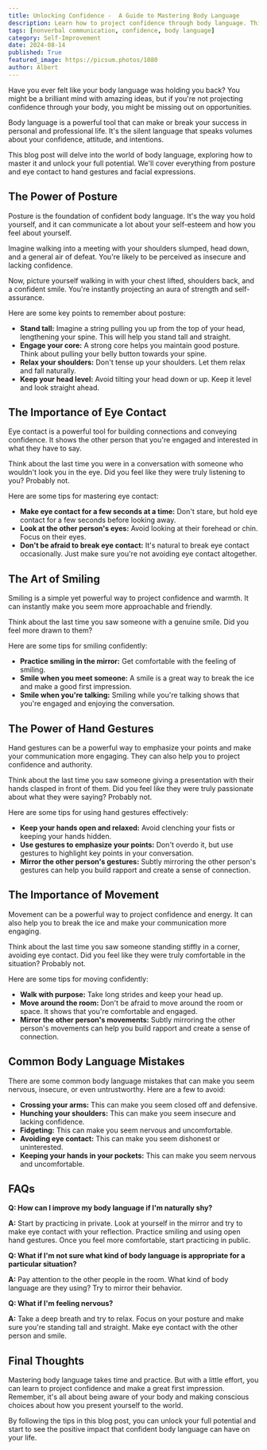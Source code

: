 ```yaml
---
title: Unlocking Confidence -  A Guide to Mastering Body Language
description: Learn how to project confidence through body language. This guide covers posture, eye contact, smiling, hand gestures, movement, and common mistakes to avoid.  Boost your self-esteem and make a great first impression.
tags: [nonverbal communication, confidence, body language]
category: Self-Improvement
date: 2024-08-14
published: True
featured_image: https://picsum.photos/1080
author: Albert
---
```



Have you ever felt like your body language was holding you back? You might be a brilliant mind with amazing ideas, but if you're not projecting confidence through your body, you might be missing out on opportunities.

Body language is a powerful tool that can make or break your success in personal and professional life. It's the silent language that speaks volumes about your confidence, attitude, and intentions.

This blog post will delve into the world of body language, exploring how to master it and unlock your full potential. We'll cover everything from posture and eye contact to hand gestures and facial expressions.

##  The Power of Posture

Posture is the foundation of confident body language. It's the way you hold yourself, and it can communicate a lot about your self-esteem and how you feel about yourself.

Imagine walking into a meeting with your shoulders slumped, head down, and a general air of defeat.  You're likely to be perceived as insecure and lacking confidence.

Now, picture yourself walking in with your chest lifted, shoulders back, and a confident smile.  You're instantly projecting an aura of strength and self-assurance.

Here are some key points to remember about posture:

* **Stand tall:**  Imagine a string pulling you up from the top of your head, lengthening your spine.  This will help you stand tall and straight.
* **Engage your core:**  A strong core helps you maintain good posture.  Think about pulling your belly button towards your spine.
* **Relax your shoulders:**  Don't tense up your shoulders.  Let them relax and fall naturally.
* **Keep your head level:**  Avoid tilting your head down or up.  Keep it level and look straight ahead.

##  The Importance of Eye Contact

Eye contact is a powerful tool for building connections and conveying confidence.  It shows the other person that you're engaged and interested in what they have to say.

Think about the last time you were in a conversation with someone who wouldn't look you in the eye.  Did you feel like they were truly listening to you?  Probably not.

Here are some tips for mastering eye contact:

* **Make eye contact for a few seconds at a time:**  Don't stare, but hold eye contact for a few seconds before looking away.
* **Look at the other person's eyes:**  Avoid looking at their forehead or chin.  Focus on their eyes.
* **Don't be afraid to break eye contact:**  It's natural to break eye contact occasionally.  Just make sure you're not avoiding eye contact altogether.

##  The Art of Smiling

Smiling is a simple yet powerful way to project confidence and warmth.  It can instantly make you seem more approachable and friendly.

Think about the last time you saw someone with a genuine smile.  Did you feel more drawn to them?

Here are some tips for smiling confidently:

* **Practice smiling in the mirror:**  Get comfortable with the feeling of smiling.
* **Smile when you meet someone:**  A smile is a great way to break the ice and make a good first impression.
* **Smile when you're talking:**  Smiling while you're talking shows that you're engaged and enjoying the conversation.

##  The Power of Hand Gestures

Hand gestures can be a powerful way to emphasize your points and make your communication more engaging.  They can also help you to project confidence and authority.

Think about the last time you saw someone giving a presentation with their hands clasped in front of them.  Did you feel like they were truly passionate about what they were saying?  Probably not.

Here are some tips for using hand gestures effectively:

* **Keep your hands open and relaxed:**  Avoid clenching your fists or keeping your hands hidden.
* **Use gestures to emphasize your points:**  Don't overdo it, but use gestures to highlight key points in your conversation.
* **Mirror the other person's gestures:**  Subtly mirroring the other person's gestures can help you build rapport and create a sense of connection.

##  The Importance of Movement

Movement can be a powerful way to project confidence and energy.  It can also help you to break the ice and make your communication more engaging.

Think about the last time you saw someone standing stiffly in a corner, avoiding eye contact.  Did you feel like they were truly comfortable in the situation?  Probably not.

Here are some tips for moving confidently:

* **Walk with purpose:**  Take long strides and keep your head up.
* **Move around the room:**  Don't be afraid to move around the room or space.  It shows that you're comfortable and engaged.
* **Mirror the other person's movements:**  Subtly mirroring the other person's movements can help you build rapport and create a sense of connection.

##  Common Body Language Mistakes

There are some common body language mistakes that can make you seem nervous, insecure, or even untrustworthy.  Here are a few to avoid:

* **Crossing your arms:**  This can make you seem closed off and defensive.
* **Hunching your shoulders:**  This can make you seem insecure and lacking confidence.
* **Fidgeting:**  This can make you seem nervous and uncomfortable.
* **Avoiding eye contact:**  This can make you seem dishonest or uninterested.
* **Keeping your hands in your pockets:**  This can make you seem nervous and uncomfortable.

##  FAQs

**Q: How can I improve my body language if I'm naturally shy?**

**A:**  Start by practicing in private.  Look at yourself in the mirror and try to make eye contact with your reflection.  Practice smiling and using open hand gestures.  Once you feel more comfortable, start practicing in public.

**Q: What if I'm not sure what kind of body language is appropriate for a particular situation?**

**A:**  Pay attention to the other people in the room.  What kind of body language are they using?  Try to mirror their behavior.

**Q: What if I'm feeling nervous?**

**A:**  Take a deep breath and try to relax.  Focus on your posture and make sure you're standing tall and straight.  Make eye contact with the other person and smile.

##  Final Thoughts

Mastering body language takes time and practice.  But with a little effort, you can learn to project confidence and make a great first impression.  Remember, it's all about being aware of your body and making conscious choices about how you present yourself to the world.

By following the tips in this blog post, you can unlock your full potential and start to see the positive impact that confident body language can have on your life.
